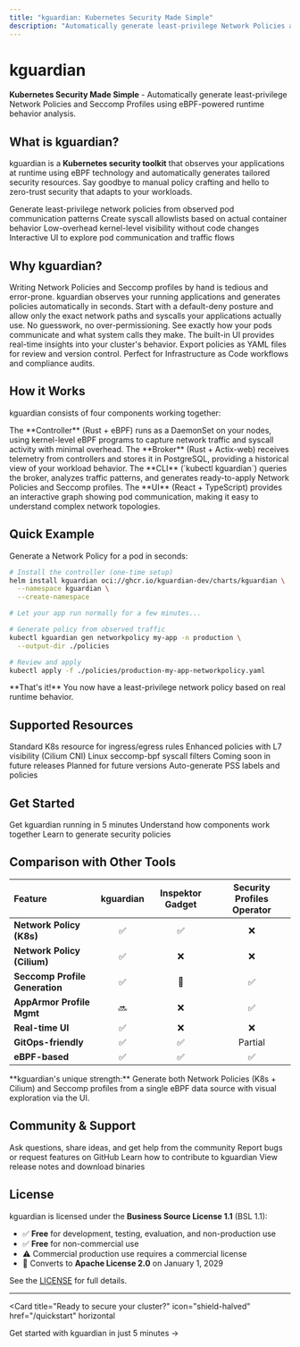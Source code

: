 ```yaml
---
title: "kguardian: Kubernetes Security Made Simple"
description: "Automatically generate least-privilege Network Policies and Seccomp Profiles using eBPF-powered runtime behavior analysis"
---
```


# kguardian

**Kubernetes Security Made Simple** - Automatically generate least-privilege Network Policies and Seccomp Profiles using eBPF-powered runtime behavior analysis.

## What is kguardian?

kguardian is a **Kubernetes security toolkit** that observes your applications at runtime using eBPF technology and automatically generates tailored security resources. Say goodbye to manual policy crafting and hello to zero-trust security that adapts to your workloads.

<CardGroup cols={2}>
  <Card
    title="Network Policies"
    icon="network-wired"
    iconType="duotone"
  >
    Generate least-privilege network policies from observed pod communication patterns
  </Card>
  <Card
    title="Seccomp Profiles"
    icon="shield-check"
    iconType="duotone"
  >
    Create syscall allowlists based on actual container behavior
  </Card>
  <Card
    title="eBPF Monitoring"
    icon="radar"
    iconType="duotone"
  >
    Low-overhead kernel-level visibility without code changes
  </Card>
  <Card
    title="Real-time Visualization"
    icon="chart-network"
    iconType="duotone"
  >
    Interactive UI to explore pod communication and traffic flows
  </Card>
</CardGroup>

## Why kguardian?

<AccordionGroup>
  <Accordion icon="clock" title="Save Hours of Manual Work">
    Writing Network Policies and Seccomp profiles by hand is tedious and error-prone. kguardian observes your running applications and generates policies automatically in seconds.
  </Accordion>

  <Accordion icon="lock" title="Implement Zero-Trust Security">
    Start with a default-deny posture and allow only the exact network paths and syscalls your applications actually use. No guesswork, no over-permissioning.
  </Accordion>

  <Accordion icon="eye" title="Gain Runtime Visibility">
    See exactly how your pods communicate and what system calls they make. The built-in UI provides real-time insights into your cluster's behavior.
  </Accordion>

  <Accordion icon="rocket" title="Integrate with GitOps">
    Export policies as YAML files for review and version control. Perfect for Infrastructure as Code workflows and compliance audits.
  </Accordion>
</AccordionGroup>

## How it Works

kguardian consists of four components working together:

<Steps>
  <Step title="Controller Monitors">
    The **Controller** (Rust + eBPF) runs as a DaemonSet on your nodes, using kernel-level eBPF programs to capture network traffic and syscall activity with minimal overhead.
  </Step>

  <Step title="Broker Stores">
    The **Broker** (Rust + Actix-web) receives telemetry from controllers and stores it in PostgreSQL, providing a historical view of your workload behavior.
  </Step>

  <Step title="CLI Generates">
    The **CLI** (`kubectl kguardian`) queries the broker, analyzes traffic patterns, and generates ready-to-apply Network Policies and Seccomp profiles.
  </Step>

  <Step title="UI Visualizes">
    The **UI** (React + TypeScript) provides an interactive graph showing pod communication, making it easy to understand complex network topologies.
  </Step>
</Steps>

## Quick Example

Generate a Network Policy for a pod in seconds:

```bash
# Install the controller (one-time setup)
helm install kguardian oci://ghcr.io/kguardian-dev/charts/kguardian \
  --namespace kguardian \
  --create-namespace

# Let your app run normally for a few minutes...

# Generate policy from observed traffic
kubectl kguardian gen networkpolicy my-app -n production \
  --output-dir ./policies

# Review and apply
kubectl apply -f ./policies/production-my-app-networkpolicy.yaml
```

<Check>
**That's it!** You now have a least-privilege network policy based on real runtime behavior.
</Check>

## Supported Resources

<CardGroup cols={2}>
  <Card title="✅ Kubernetes NetworkPolicy" icon="check">
    Standard K8s resource for ingress/egress rules
  </Card>
  <Card title="✅ Cilium NetworkPolicy" icon="check">
    Enhanced policies with L7 visibility (Cilium CNI)
  </Card>
  <Card title="✅ Seccomp Profiles" icon="check">
    Linux seccomp-bpf syscall filters
  </Card>
  <Card title="🔜 AppArmor Profiles" icon="hourglass">
    Coming soon in future releases
  </Card>
  <Card title="🔜 SELinux Policies" icon="hourglass">
    Planned for future versions
  </Card>
  <Card title="🔜 Pod Security Standards" icon="hourglass">
    Auto-generate PSS labels and policies
  </Card>
</CardGroup>

## Get Started

<CardGroup cols={3}>
  <Card
    title="Quickstart"
    icon="rocket"
    href="/quickstart"
  >
    Get kguardian running in 5 minutes
  </Card>
  <Card
    title="Architecture"
    icon="sitemap"
    href="/architecture"
  >
    Understand how components work together
  </Card>
  <Card
    title="User Guides"
    icon="book-open"
    href="/guides/generating-network-policies"
  >
    Learn to generate security policies
  </Card>
</CardGroup>

## Comparison with Other Tools

| Feature                       | kguardian | Inspektor Gadget | Security Profiles Operator |
| :---------------------------- | :-------: | :--------------: | :------------------------: |
| **Network Policy (K8s)**      | ✅        | ✅               | ❌                         |
| **Network Policy (Cilium)**   | ✅        | ❌               | ❌                         |
| **Seccomp Profile Generation**| ✅        | 📝               | ✅                         |
| **AppArmor Profile Mgmt**     | 🔜        | ❌               | ✅                         |
| **Real-time UI**              | ✅        | ❌               | ❌                         |
| **GitOps-friendly**           | ✅        | ✅               | Partial                    |
| **eBPF-based**                | ✅        | ✅               | ✅                         |

<Info>
**kguardian's unique strength:** Generate both Network Policies (K8s + Cilium) and Seccomp profiles from a single eBPF data source with visual exploration via the UI.
</Info>

## Community & Support

<CardGroup cols={2}>
  <Card
    title="GitHub Discussions"
    icon="comments"
    href="https://github.com/kguardian-dev/kguardian/discussions"
  >
    Ask questions, share ideas, and get help from the community
  </Card>
  <Card
    title="Issues & Bugs"
    icon="bug"
    href="https://github.com/kguardian-dev/kguardian/issues"
  >
    Report bugs or request features on GitHub
  </Card>
  <Card
    title="Contributing"
    icon="code-pull-request"
    href="/development/overview"
  >
    Learn how to contribute to kguardian
  </Card>
  <Card
    title="Releases"
    icon="tag"
    href="https://github.com/kguardian-dev/kguardian/releases"
  >
    View release notes and download binaries
  </Card>
</CardGroup>

## License

kguardian is licensed under the **Business Source License 1.1** (BSL 1.1):

- ✅ **Free** for development, testing, evaluation, and non-production use
- ✅ **Free** for non-commercial use
- ⚠️ Commercial production use requires a commercial license
- 🔄 Converts to **Apache License 2.0** on January 1, 2029

See the [LICENSE](https://github.com/kguardian-dev/kguardian/blob/main/LICENSE) for full details.

---

<Card
  title="Ready to secure your cluster?"
  icon="shield-halved"
  href="/quickstart"
  horizontal
>
  Get started with kguardian in just 5 minutes →
</Card>
